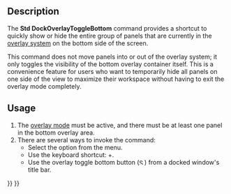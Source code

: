 <languages/>
<translate>

{{Docnav
|[[Std_DockOverlayToggleTop|DockOverlayToggleTop]]
|[[Std_LinkSelectLinked|LinkSelectLinked]]
|[[Std_View_Menu|Std View Menu]]
|IconL=Std_DockOverlayToggleTop.svg
|IconR=Std_LinkSelectLinked.svg
|IconC=Freecad.svg
}}

{{GuiCommand
|Name=Std DockOverlayToggleBottom
|MenuLocation=View → Dock panel overlay → Toggle bottom
|Workbenches=All
|Shortcut={{KEY|Ctrl}}+{{KEY|Down}}
|Version=1.0
|SeeAlso=[[Std_DockOverlayToggleLeft]], [[Std_DockOverlayToggleRight]], [[Std_DockOverlayToggleTop]], [[Std_DockOverlayAll]]
}}

==Description==

The '''Std DockOverlayToggleBottom''' command provides a shortcut to quickly show or hide the entire group of panels that are currently in the [[Std_DockOverlayAll|overlay system]] on the bottom side of the screen.

This command does not move panels into or out of the overlay system; it only toggles the visibility of the bottom overlay container itself. This is a convenience feature for users who want to temporarily hide all panels on one side of the view to maximize their workspace without having to exit the overlay mode completely.

==Usage==

# The [[Std_DockOverlayAll|overlay mode]] must be active, and there must be at least one panel in the bottom overlay area.
# There are several ways to invoke the command:
#* Select the {{MenuCommand|View → Dock panel overlay → Toggle bottom}} option from the menu.
#* Use the keyboard shortcut: {{KEY|Ctrl}}+{{KEY|Down}}.
#* Use the overlay toggle bottom button ([[File:Std DockOverlayToggleBottom.svg|12x12px]]) from a docked window's title bar.


{{Docnav
|[[Std_DockOverlayToggleTop|DockOverlayToggleTop]]
|[[Std_LinkSelectLinked|LinkSelectLinked]]
|[[Std_View_Menu|Std View Menu]]
|IconL=Std_DockOverlayToggleTop.svg
|IconR=Std_LinkSelectLinked.svg
|IconC=Freecad.svg
}}

</translate>
{{Std_Base_navi{{#translation:}}}}
{{Userdocnavi{{#translation:}}}}